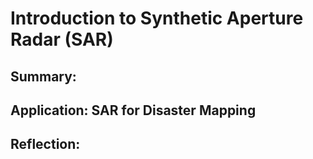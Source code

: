 # Introduction to Synthetic Aperture Radar (SAR)

## Summary:

## Application: SAR for Disaster Mapping

## Reflection:
